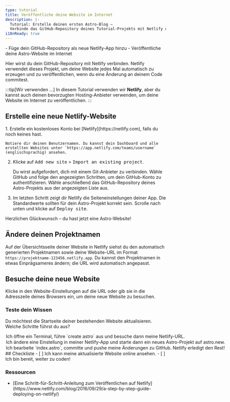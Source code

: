 ```yaml
---
type: tutorial
title: Veröffentliche deine Website im Internet
description: |-
  Tutorial: Erstelle deinen ersten Astro-Blog —
  Verbinde das GitHub-Repository deines Tutorial-Projekts mit Netlify und veröffentliche deine Website im Internet
i18nReady: true
---
```



<PreCheck>
  - Füge dein GitHub-Repository als neue Netlify-App hinzu
  - Veröffentliche deine Astro-Website im Internet
</PreCheck>

Hier wirst du dein GitHub-Repository mit Netlify verbinden. Netlify verwendet dieses Projekt, um deine Website jedes Mal automatisch zu erzeugen und zu veröffentlichen, wenn du eine Änderung an deinem Code commitest. 

:::tip[Wir verwenden …]
In diesem Tutorial verwenden wir **Netlify**, aber du kannst auch deinen bevorzugten Hosting-Anbieter verwenden, um deine Website im Internet zu veröffentlichen.
:::

## Erstelle eine neue Netlify-Website

<Steps>
1. Erstelle ein kostenloses Konto bei [Netlify](https://netlify.com), falls du noch keines hast.

    Notiere dir deinen Benutzernamen. Du kannst dein Dashboard und alle erstellten Websites unter `https://app.netlify.com/teams/username` (englischsprachig) ansehen.

2. Klicke auf <kbd>Add new site</kbd> > <kbd>Import an existing project</kbd>.

    Du wirst aufgefordert, dich mit einem Git-Anbieter zu verbinden. Wähle GitHub und folge den angezeigten Schritten, um dein GitHub-Konto zu authentifizieren. Wähle anschließend das GitHub-Repository deines Astro-Projekts aus der angezeigten Liste aus.

3. Im letzten Schritt zeigt dir Netlify die Seiteneinstellungen deiner App. Die Standardwerte sollten für dein Astro-Projekt korrekt sein. Scrolle nach unten und klicke auf <kbd>Deploy site</kbd>.
</Steps>

Herzlichen Glückwunsch – du hast jetzt eine Astro-Website!

## Ändere deinen Projektnamen

Auf der Übersichtsseite deiner Website in Netlify siehst du den automatisch generierten Projektnamen sowie deine Website-URL im Format `https://projektname-123456.netlify.app`. Du kannst den Projektnamen in etwas Einprägsameres ändern; die URL wird automatisch angepasst.

## Besuche deine neue Website

Klicke in den Website-Einstellungen auf die URL oder gib sie in die Adresszeile deines Browsers ein, um deine neue Website zu besuchen.

<Box icon="question-mark">

### Teste dein Wissen

Du möchtest die Startseite deiner bestehenden Website aktualisieren. Welche Schritte führst du aus?

  <MultipleChoice>
    <Option>
      Ich öffne ein Terminal, führe `create astro` aus und besuche dann meine Netlify-URL.
    </Option>
    <Option>
      Ich ändere eine Einstellung in meiner Netlify-App und starte dann ein neues Astro-Projekt auf astro.new.
    </Option>
    <Option isCorrect>
      Ich bearbeite `index.astro`, committe und pushe meine Änderungen zu GitHub. Netlify erledigt den Rest!
    </Option>
  </MultipleChoice>
</Box>

<Box icon="check-list">
## Checkliste

<Checklist>
- [ ] Ich kann meine aktualisierte Website online ansehen.
- [ ] Ich bin bereit, weiter zu coden!
</Checklist>
</Box>

### Ressourcen

- <p>[Eine Schritt-für-Schritt-Anleitung zum Veröffentlichen auf Netlify](https://www.netlify.com/blog/2016/09/29/a-step-by-step-guide-deploying-on-netlify/) <Badge class="neutral-badge" text="external" /></p>
